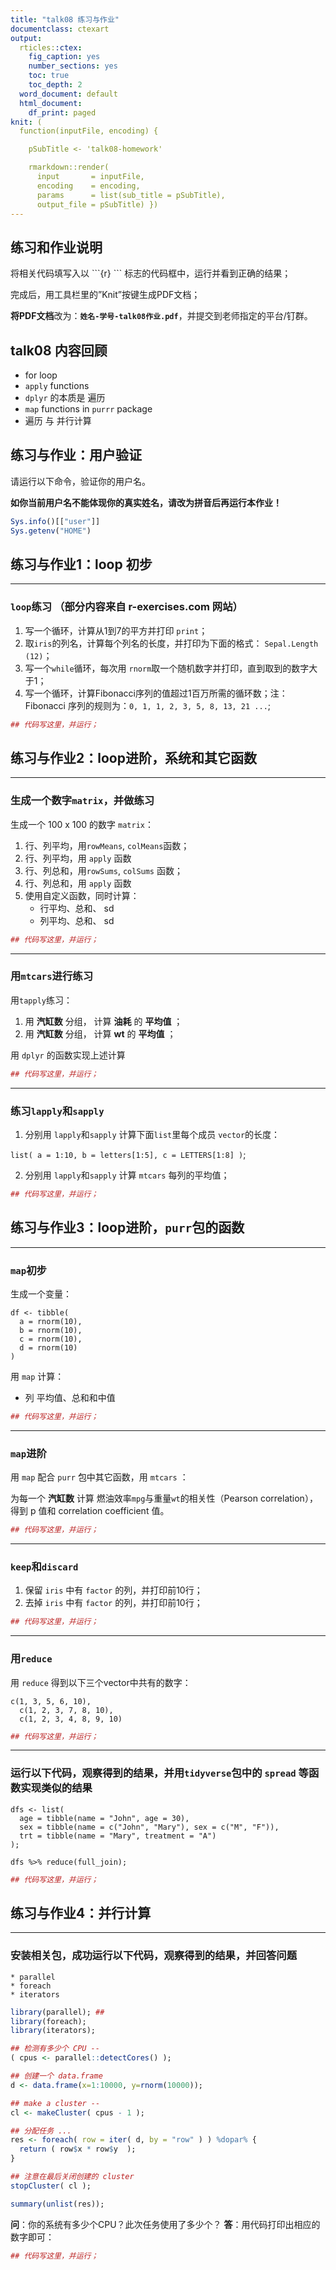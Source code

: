 ```yaml
---
title: "talk08 练习与作业"
documentclass: ctexart
output:
  rticles::ctex:
    fig_caption: yes
    number_sections: yes
    toc: true
    toc_depth: 2
  word_document: default
  html_document:
    df_print: paged
knit: (
  function(inputFile, encoding) { 

    pSubTitle <- 'talk08-homework'

    rmarkdown::render( 
      input       = inputFile, 
      encoding    = encoding, 
      params      = list(sub_title = pSubTitle),      
      output_file = pSubTitle) })
---
```


## 练习和作业说明

将相关代码填写入以 \`\`\`{r} \`\`\` 标志的代码框中，运行并看到正确的结果；

完成后，用工具栏里的"Knit"按键生成PDF文档；

**将PDF文档**改为：**`姓名-学号-talk08作业.pdf`**，并提交到老师指定的平台/钉群。

## talk08 内容回顾

* for loop
* ``` apply ``` functions 
* ``` dplyr ``` 的本质是 遍历 
* ``` map ``` functions in ```purrr ``` package 
* 遍历 与 并行计算

## 练习与作业：用户验证

请运行以下命令，验证你的用户名。

**如你当前用户名不能体现你的真实姓名，请改为拼音后再运行本作业！**

```r
Sys.info()[["user"]]
Sys.getenv("HOME")
```

## 练习与作业1：loop 初步

------------------------------------------------------------------------

###   **`loop`练习 （部分内容来自 r-exercises.com 网站）**

1. 写一个循环，计算从1到7的平方并打印 `print`；
2. 取`iris`的列名，计算每个列名的长度，并打印为下面的格式： `Sepal.Length (12)`；
3. 写一个`while`循环，每次用 `rnorm`取一个随机数字并打印，直到取到的数字大于1；
4. 写一个循环，计算Fibonacci序列的值超过1百万所需的循环数；注：Fibonacci 序列的规则为：`0, 1, 1, 2, 3, 5, 8, 13, 21 ... `;

```r
## 代码写这里，并运行；

```


## 练习与作业2：loop进阶，系统和其它函数

------------------------------------------------------------------------

###   **生成一个数字`matrix`，并做练习**

生成一个 100 x 100 的数字 `matrix`：

1. 行、列平均，用`rowMeans`, `colMeans`函数；
2. 行、列平均，用 `apply` 函数
3. 行、列总和，用`rowSums`, `colSums` 函数；
4. 行、列总和，用 `apply` 函数
5. 使用自定义函数，同时计算：
   * 行平均、总和、 sd 
   * 列平均、总和、 sd 

```r
## 代码写这里，并运行；

```

------------------------------------------------------------------------

###   **用```mtcars```进行练习**

用`tapply`练习：

1. 用 **汽缸数**  分组， 计算 **油耗** 的 **平均值** ；
2. 用 **汽缸数**  分组， 计算 **wt** 的 **平均值** ；

用 `dplyr` 的函数实现上述计算


```r
## 代码写这里，并运行；

```

------------------------------------------------------------------------

###   **练习`lapply`和`sapply`**

1. 分别用 `lapply`和`sapply` 计算下面`list`里每个成员 `vector`的长度：

` list( a = 1:10, b = letters[1:5], c = LETTERS[1:8] ) `;

2. 分别用 `lapply`和`sapply` 计算 `mtcars` 每列的平均值；

```r
## 代码写这里，并运行；

```


## 练习与作业3：loop进阶，`purr`包的函数

------------------------------------------------------------------------

###   **`map`初步**

生成一个变量：

```
df <- tibble(
  a = rnorm(10),
  b = rnorm(10),
  c = rnorm(10),
  d = rnorm(10)
)
```

用 `map` 计算：

* 列 平均值、总和和中值


```r
## 代码写这里，并运行；

```

------------------------------------------------------------------------

###   **`map`进阶**

用 `map` 配合 `purr` 包中其它函数，用 `mtcars` ：

为每一个 **汽缸数** 计算 燃油效率`mpg`与重量`wt`的相关性（Pearson correlation），得到 p 值和 correlation coefficient 值。


```r
## 代码写这里，并运行；

```
------------------------------------------------------------------------

###   **`keep`和`discard`**

1. 保留 `iris` 中有 `factor` 的列，并打印前10行；
2. 去掉 `iris` 中有 `factor` 的列，并打印前10行；


```r
## 代码写这里，并运行；

```
------------------------------------------------------------------------

###   **用`reduce`**

用 `reduce` 得到以下三个vector中共有的数字：

```
c(1, 3, 5, 6, 10),
  c(1, 2, 3, 7, 8, 10),
  c(1, 2, 3, 4, 8, 9, 10)
```

```r
## 代码写这里，并运行；

```

------------------------------------------------------------------------

###   **运行以下代码，观察得到的结果，并用`tidyverse`包中的 `spread` 等函数实现类似的结果**

```
dfs <- list(
  age = tibble(name = "John", age = 30),
  sex = tibble(name = c("John", "Mary"), sex = c("M", "F")),
  trt = tibble(name = "Mary", treatment = "A")
);

dfs %>% reduce(full_join);
```
```r
## 代码写这里，并运行；

```

## 练习与作业4：并行计算

------------------------------------------------------------------------

###   **安装相关包，成功运行以下代码，观察得到的结果，并回答问题**

```
* parallel
* foreach
* iterators
```

```r
library(parallel); ## 
library(foreach);
library(iterators);

## 检测有多少个 CPU --
( cpus <- parallel::detectCores() );

## 创建一个 data.frame 
d <- data.frame(x=1:10000, y=rnorm(10000));

## make a cluster --
cl <- makeCluster( cpus - 1 );

## 分配任务 ... 
res <- foreach( row = iter( d, by = "row" ) ) %dopar% {
  return ( row$x * row$y  );
}

## 注意在最后关闭创建的 cluster 
stopCluster( cl );

summary(unlist(res));
```

**问**：你的系统有多少个CPU？此次任务使用了多少个？
**答**：用代码打印出相应的数字即可：

```r
## 代码写这里，并运行；

```